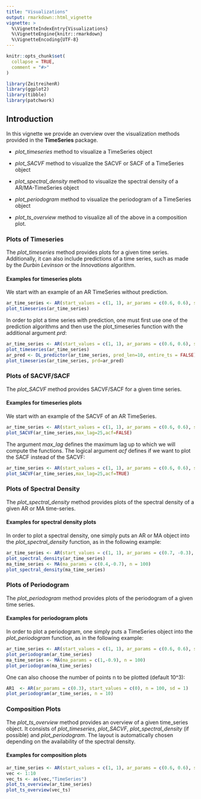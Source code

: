 ```yaml
---
title: "Visualizations"
output: rmarkdown::html_vignette
vignette: >
  %\VignetteIndexEntry{Visualizations}
  %\VignetteEngine{knitr::rmarkdown}
  %\VignetteEncoding{UTF-8}
---
```


```r
knitr::opts_chunk$set(
  collapse = TRUE,
  comment = "#>"
)
```

```r
library(ZeitreihenR)
library(ggplot2)
library(tibble)
library(patchwork)
```

## Introduction

In this vignette we provide an overview over the visualization methods provided in the **TimeSeries** package.

-   *plot_timeseries* method to visualize a TimeSeries object

-   *plot_SACVF* method to visualize the SACVF or SACF of a TimeSeries object

-   *plot_spectral_density* method to visualize the spectral density of a AR/MA-TimeSeries object
-   *plot_periodogram* method to visualize the periodogram of a TimeSeries object

-   *plot_ts_overview* method to visualize all of the above in a composition plot.

### Plots of Timeseries

The *plot_timeseries* method provides plots for a given time series. Additionally, it can also include predictions of a time series, such as made by the *Durbin Levinson* or the *Innovations* algorithm.

#### Examples for timeseries plots

We start with an example of an AR TimeSeries without prediction.

```r
ar_time_series <- AR(start_values = c(1, 1), ar_params = c(0.6, 0.6), sd = 1, n = 100)
plot_timeseries(ar_time_series)
```

In order to plot a time series with prediction, one must first use one of the prediction algorithms and then use the plot_timeseries function with the additional argument *prd*:

```r
ar_time_series <- AR(start_values = c(1, 1), ar_params = c(0.6, 0.6), sd = 1, n = 100)
plot_timeseries(ar_time_series) 
ar_pred <- DL_predictor(ar_time_series, pred_len=10, entire_ts = FALSE)
plot_timeseries(ar_time_series, prd=ar_pred)

```

### Plots of SACVF/SACF

The *plot_SACVF* method provides SACVF/SACF for a given time series. 

#### Examples for timeseries plots

We start with an example of the SACVF of an AR TimeSeries.

```r
ar_time_series <- AR(start_values = c(1, 1), ar_params = c(0.6, 0.6), sd = 1, n = 100)
plot_SACVF(ar_time_series,max_lag=25,acf=FALSE)
```

The argument *max_lag* defines the maximum lag up to which we will compute the functions. The logical argument *acf* defines if we want to plot the SACF instead of the SACVF:

```r
ar_time_series <- AR(start_values = c(1, 1), ar_params = c(0.6, 0.6), sd = 1, n = 100)
plot_SACVF(ar_time_series,max_lag=25,acf=TRUE)
```

### Plots of Spectral Density

The *plot_spectral_density* method provides plots of the spectral density of a given AR or MA time-series.

#### Examples for spectral density plots

In order to plot a spectral density, one simply puts an AR or MA object into the *plot_spectral_density* function, as in the following example:

```r
ar_time_series <- AR(start_values = c(1, 1), ar_params = c(0.7, -0.3), sd = 1, n = 100)
plot_spectral_density(ar_time_series)
ma_time_series <- MA(ma_params = c(0.4,-0.7), n = 100)
plot_spectral_density(ma_time_series)
```


### Plots of Periodogram

The *plot_periodogram* method provides plots of the periodogram of a given time series.

#### Examples for periodogram plots

In order to plot a periodogram, one simply puts a TimeSeries object into the *plot_periodogram* function, as in the following example:

```r
ar_time_series <- AR(start_values = c(1, 1), ar_params = c(0.6, 0.6), sd = 1, n = 100)
plot_periodogram(ar_time_series)
ma_time_series <- MA(ma_params = c(1,-0.9), n = 100)
plot_periodogram(ma_time_series)
```

One can also choose the number of points n to be plotted (default 10^3):

```r
AR1  <- AR(ar_params = c(0.3), start_values = c(0), n = 100, sd = 1)
plot_periodogram(ar_time_series, n = 10)
```


### Composition Plots
The *plot_ts_overview* method provides an overview of a given time_series object. It consists of *plot_timeseries*, *plot_SACVF*, *plot_spectral_density* (if possible) and *plot_periodogram*. The layout is automatically chosen depending on the availability of the spectral density.


#### Examples for composition plots


```r
ar_time_series <- AR(start_values = c(1, 1), ar_params = c(0.6, 0.6), sd = 1, n = 100)
vec <- 1:10
vec_ts <- as(vec,"TimeSeries")
plot_ts_overview(ar_time_series)
plot_ts_overview(vec_ts)
```

